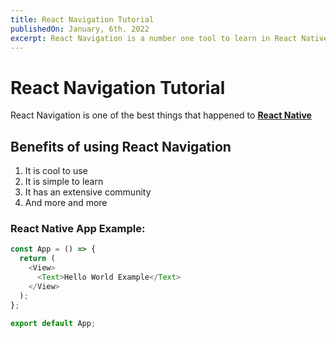 ```yaml
---
title: React Navigation Tutorial
publishedOn: January, 6th. 2022
excerpt: React Navigation is a number one tool to learn in React Native. You would always use them; these are some of the best practices in using React Navigation
---
```



<Meta title='React Navigation Tutorial - PressBlog' />

# React Navigation Tutorial

React Navigation is one of the best things that happened to [**React Native**](https://reactnative.org)

## Benefits of using React Navigation

1. It is cool to use
2. It is simple to learn
3. It has an extensive community
4. And more and more


### React Native App Example:

```js
const App = () => {
  return (
    <View>
      <Text>Hello World Example</Text>
    </View>
  );
};

export default App;
```
